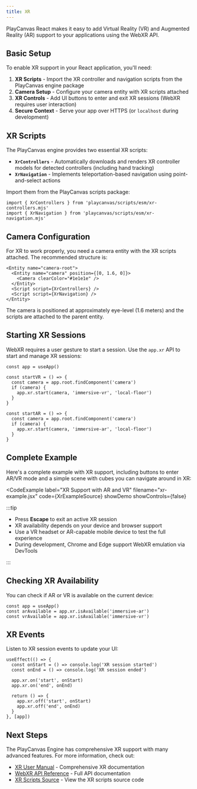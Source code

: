 ```yaml
---
title: XR
---
```



PlayCanvas React makes it easy to add Virtual Reality (VR) and Augmented Reality (AR) support to your applications using the WebXR API.

## Basic Setup

To enable XR support in your React application, you'll need:

1. **XR Scripts** - Import the XR controller and navigation scripts from the PlayCanvas engine package
2. **Camera Setup** - Configure your camera entity with XR scripts attached
3. **XR Controls** - Add UI buttons to enter and exit XR sessions (WebXR requires user interaction)
4. **Secure Context** - Serve your app over HTTPS (or `localhost` during development)

## XR Scripts

The PlayCanvas engine provides two essential XR scripts:

- **`XrControllers`** - Automatically downloads and renders XR controller models for detected controllers (including hand tracking)
- **`XrNavigation`** - Implements teleportation-based navigation using point-and-select actions

Import them from the PlayCanvas scripts package:

```tsx
import { XrControllers } from 'playcanvas/scripts/esm/xr-controllers.mjs'
import { XrNavigation } from 'playcanvas/scripts/esm/xr-navigation.mjs'
```

## Camera Configuration

For XR to work properly, you need a camera entity with the XR scripts attached. The recommended structure is:

```tsx
<Entity name="camera-root">
  <Entity name="camera" position={[0, 1.6, 0]}>
    <Camera clearColor="#1e1e1e" />
  </Entity>
  <Script script={XrControllers} />
  <Script script={XrNavigation} />
</Entity>
```

The camera is positioned at approximately eye-level (1.6 meters) and the scripts are attached to the parent entity.

## Starting XR Sessions

WebXR requires a user gesture to start a session. Use the `app.xr` API to start and manage XR sessions:

```tsx
const app = useApp()

const startVR = () => {
  const camera = app.root.findComponent('camera')
  if (camera) {
    app.xr.start(camera, 'immersive-vr', 'local-floor')
  }
}

const startAR = () => {
  const camera = app.root.findComponent('camera')
  if (camera) {
    app.xr.start(camera, 'immersive-ar', 'local-floor')
  }
}
```

## Complete Example

Here's a complete example with XR support, including buttons to enter AR/VR mode and a simple scene with cubes you can navigate around in XR:

<CodeExample
  label="XR Support with AR and VR"
  filename="xr-example.jsx"
  code={XrExampleSource}
  showDemo
  showControls={false}
>
  <Application>
    <Staging useGrid useLight camera={[3, 2, 3]}>
      <XrExample />
    </Staging>
  </Application>
</CodeExample>

:::tip

- Press **Escape** to exit an active XR session
- XR availability depends on your device and browser support
- Use a VR headset or AR-capable mobile device to test the full experience
- During development, Chrome and Edge support WebXR emulation via DevTools

:::

## Checking XR Availability

You can check if AR or VR is available on the current device:

```tsx
const app = useApp()
const arAvailable = app.xr.isAvailable('immersive-ar')
const vrAvailable = app.xr.isAvailable('immersive-vr')
```

## XR Events

Listen to XR session events to update your UI:

```tsx
useEffect(() => {
  const onStart = () => console.log('XR session started')
  const onEnd = () => console.log('XR session ended')
  
  app.xr.on('start', onStart)
  app.xr.on('end', onEnd)
  
  return () => {
    app.xr.off('start', onStart)
    app.xr.off('end', onEnd)
  }
}, [app])
```

## Next Steps

The PlayCanvas Engine has comprehensive XR support with many advanced features. For more information, check out:

- [XR User Manual](/user-manual/xr) - Comprehensive XR documentation
- [WebXR API Reference](https://api.playcanvas.com/engine/classes/XrManager.html) - Full API documentation
- [XR Scripts Source](https://github.com/playcanvas/engine/tree/main/scripts/esm) - View the XR scripts source code
